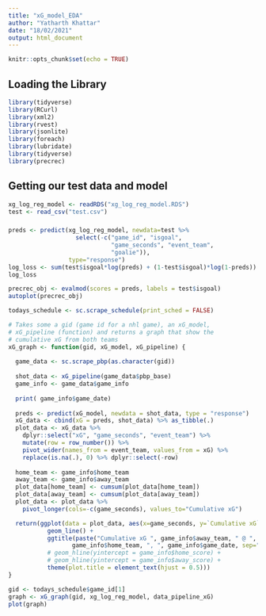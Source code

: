 ```yaml
---
title: "xG_model_EDA"
author: "Yatharth Khattar"
date: "18/02/2021"
output: html_document
---
```


```r
knitr::opts_chunk$set(echo = TRUE)
```

## Loading the Library
```r
library(tidyverse)
library(RCurl)
library(xml2) 
library(rvest)
library(jsonlite)
library(foreach)
library(lubridate)
library(tidyverse)
library(precrec)
```

## Getting our test data and model
```r
xg_log_reg_model <- readRDS("xg_log_reg_model.RDS")
test <- read_csv("test.csv")
```

###
```r
preds <- predict(xg_log_reg_model, newdata=test %>% 
                   select(-c("game_id", "isgoal",
                             "game_seconds", "event_team",
                             "goalie")),
                 type="response")
log_loss <- sum(test$isgoal*log(preds) + (1-test$isgoal)*log(1-preds))
log_loss
```

```r
precrec_obj <- evalmod(scores = preds, labels = test$isgoal)
autoplot(precrec_obj)
```

```r
todays_schedule <- sc.scrape_schedule(print_sched = FALSE)
```


```r
# Takes some a gid (game id for a nhl game), an xG_model, 
# xG_pipeline (function) and returns a graph that show the 
# cumulative xG from both teams
xG_graph <- function(gid, xG_model, xG_pipeline) {
  
  game_data <- sc.scrape_pbp(as.character(gid))
  
  shot_data <- xG_pipeline(game_data$pbp_base)
  game_info <- game_data$game_info
  
  print( game_info$game_date)
  
  preds <- predict(xG_model, newdata = shot_data, type = "response")
  xG_data <- cbind(xG = preds, shot_data) %>% as_tibble(.)
  plot_data <- xG_data %>% 
    dplyr::select("xG", "game_seconds", "event_team") %>% 
    mutate(row = row_number()) %>%
    pivot_wider(names_from = event_team, values_from = xG) %>%
    replace(is.na(.), 0) %>% dplyr::select(-row)
  
  home_team <- game_info$home_team
  away_team <- game_info$away_team
  plot_data[home_team] <- cumsum(plot_data[home_team])
  plot_data[away_team] <- cumsum(plot_data[away_team])
  plot_data <- plot_data %>% 
    pivot_longer(cols=-c(game_seconds), values_to="Cumulative xG")

  return(ggplot(data = plot_data, aes(x=game_seconds, y=`Cumulative xG`, col=name)) +
           geom_line() + 
           ggtitle(paste("Cumulative xG ", game_info$away_team, " @ ", 
                  game_info$home_team, ", ", game_info$game_date, sep="")) + 
           # geom_hline(yintercept = game_info$home_score) +
           # geom_hline(yintercept = game_info$away_score) + 
           theme(plot.title = element_text(hjust = 0.5)))
}

gid <- todays_schedule$game_id[1]
graph <- xG_graph(gid, xg_log_reg_model, data_pipeline_xG)
plot(graph)
```

